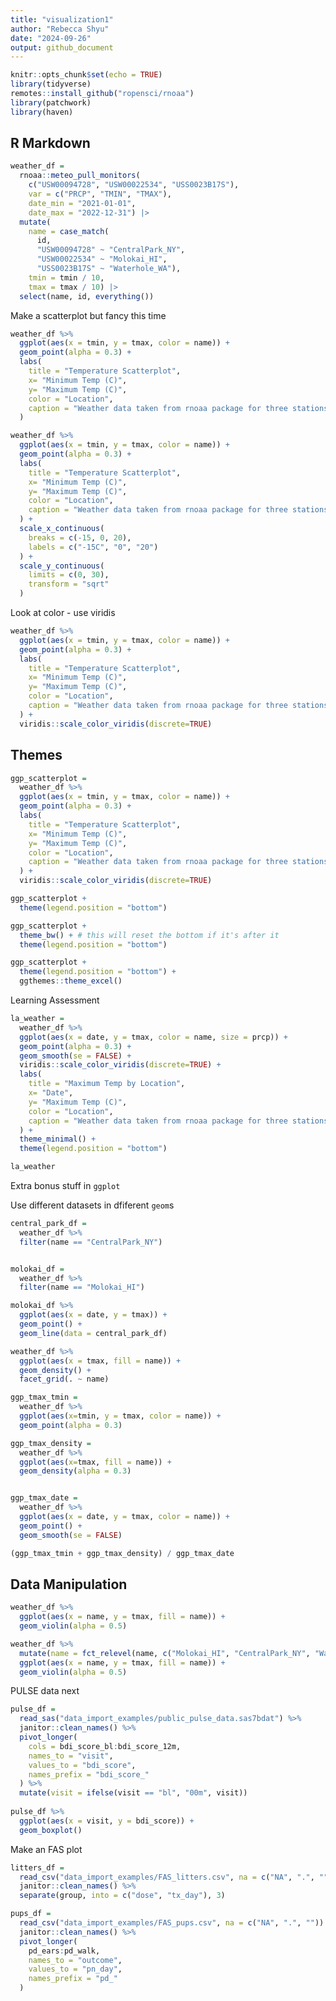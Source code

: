```yaml
---
title: "visualization1"
author: "Rebecca Shyu"
date: "2024-09-26"
output: github_document
---
```


```r
knitr::opts_chunk$set(echo = TRUE)
library(tidyverse)
remotes::install_github("ropensci/rnoaa")
library(patchwork)
library(haven)
```

## R Markdown


```r
weather_df = 
  rnoaa::meteo_pull_monitors(
    c("USW00094728", "USW00022534", "USS0023B17S"),
    var = c("PRCP", "TMIN", "TMAX"), 
    date_min = "2021-01-01",
    date_max = "2022-12-31") |>
  mutate(
    name = case_match(
      id, 
      "USW00094728" ~ "CentralPark_NY", 
      "USW00022534" ~ "Molokai_HI",
      "USS0023B17S" ~ "Waterhole_WA"),
    tmin = tmin / 10,
    tmax = tmax / 10) |>
  select(name, id, everything())
```
Make a scatterplot but fancy this time

```r
weather_df %>% 
  ggplot(aes(x = tmin, y = tmax, color = name)) +
  geom_point(alpha = 0.3) +
  labs(
    title = "Temperature Scatterplot",
    x= "Minimum Temp (C)",
    y= "Maximum Temp (C)",
    color = "Location",
    caption = "Weather data taken from rnoaa package for three stations."
  )
```
```r
weather_df %>% 
  ggplot(aes(x = tmin, y = tmax, color = name)) +
  geom_point(alpha = 0.3) +
  labs(
    title = "Temperature Scatterplot",
    x= "Minimum Temp (C)",
    y= "Maximum Temp (C)",
    color = "Location",
    caption = "Weather data taken from rnoaa package for three stations."
  ) +
  scale_x_continuous(
    breaks = c(-15, 0, 20),
    labels = c("-15C", "0", "20")
  ) +
  scale_y_continuous(
    limits = c(0, 30),
    transform = "sqrt"
  )
```

Look at color - use viridis
```r
weather_df %>% 
  ggplot(aes(x = tmin, y = tmax, color = name)) +
  geom_point(alpha = 0.3) +
  labs(
    title = "Temperature Scatterplot",
    x= "Minimum Temp (C)",
    y= "Maximum Temp (C)",
    color = "Location",
    caption = "Weather data taken from rnoaa package for three stations."
  ) +
  viridis::scale_color_viridis(discrete=TRUE)
```

## Themes

```r
ggp_scatterplot = 
  weather_df %>% 
  ggplot(aes(x = tmin, y = tmax, color = name)) +
  geom_point(alpha = 0.3) +
  labs(
    title = "Temperature Scatterplot",
    x= "Minimum Temp (C)",
    y= "Maximum Temp (C)",
    color = "Location",
    caption = "Weather data taken from rnoaa package for three stations."
  ) +
  viridis::scale_color_viridis(discrete=TRUE)
```


```r
ggp_scatterplot +
  theme(legend.position = "bottom")

ggp_scatterplot +
  theme_bw() + # this will reset the bottom if it's after it
  theme(legend.position = "bottom")

ggp_scatterplot +
  theme(legend.position = "bottom") +
  ggthemes::theme_excel()

```

Learning Assessment
```r
la_weather = 
  weather_df %>% 
  ggplot(aes(x = date, y = tmax, color = name, size = prcp)) +
  geom_point(alpha = 0.3) +
  geom_smooth(se = FALSE) +
  viridis::scale_color_viridis(discrete=TRUE) +
  labs(
    title = "Maximum Temp by Location",
    x= "Date",
    y= "Maximum Temp (C)",
    color = "Location",
    caption = "Weather data taken from rnoaa package for three stations."
  ) +
  theme_minimal() +
  theme(legend.position = "bottom")

la_weather
```

Extra bonus stuff in `ggplot`


Use different datasets in dfiferent `geom`s
```r
central_park_df = 
  weather_df %>% 
  filter(name == "CentralPark_NY")


molokai_df =
  weather_df %>% 
  filter(name == "Molokai_HI")

molokai_df %>% 
  ggplot(aes(x = date, y = tmax)) +
  geom_point() +
  geom_line(data = central_park_df)
```

```r

weather_df %>% 
  ggplot(aes(x = tmax, fill = name)) +
  geom_density() +
  facet_grid(. ~ name)
```

```r
ggp_tmax_tmin = 
  weather_df %>% 
  ggplot(aes(x=tmin, y = tmax, color = name)) +
  geom_point(alpha = 0.3)

ggp_tmax_density = 
  weather_df %>% 
  ggplot(aes(x=tmax, fill = name)) +
  geom_density(alpha = 0.3)


ggp_tmax_date = 
  weather_df %>% 
  ggplot(aes(x = date, y = tmax, color = name)) +
  geom_point() +
  geom_smooth(se = FALSE)

(ggp_tmax_tmin + ggp_tmax_density) / ggp_tmax_date
```
## Data Manipulation

```r

weather_df %>% 
  ggplot(aes(x = name, y = tmax, fill = name)) +
  geom_violin(alpha = 0.5)

weather_df %>% 
  mutate(name = fct_relevel(name, c("Molokai_HI", "CentralPark_NY", "Waterhole_WA"))) %>% 
  ggplot(aes(x = name, y = tmax, fill = name)) +
  geom_violin(alpha = 0.5)

```

PULSE data next

```r
pulse_df = 
  read_sas("data_import_examples/public_pulse_data.sas7bdat") %>% 
  janitor::clean_names() %>% 
  pivot_longer(
    cols = bdi_score_bl:bdi_score_12m,
    names_to = "visit",
    values_to = "bdi_score",
    names_prefix = "bdi_score_"
  ) %>% 
  mutate(visit = ifelse(visit == "bl", "00m", visit))
  
pulse_df %>% 
  ggplot(aes(x = visit, y = bdi_score)) +
  geom_boxplot()
```

Make an FAS plot

```r
litters_df = 
  read_csv("data_import_examples/FAS_litters.csv", na = c("NA", ".", "")) %>% 
  janitor::clean_names() %>%
  separate(group, into = c("dose", "tx_day"), 3)

pups_df = 
  read_csv("data_import_examples/FAS_pups.csv", na = c("NA", ".", "")) %>% 
  janitor::clean_names() %>% 
  pivot_longer(
    pd_ears:pd_walk,
    names_to = "outcome",
    values_to = "pn_day",
    names_prefix = "pd_"
  )
  
```

